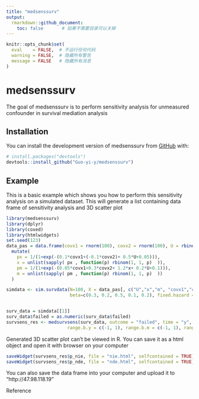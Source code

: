 ```yaml
---
title: "medsenssurv"
output:
  rmarkdown::github_document:
    toc: false       # 如果不需要目录可以关掉
---
```


```r
knitr::opts_chunk$set(
  eval    = FALSE,  # 不运行任何代码
  warning = FALSE,  # 隐藏所有警告
  message = FALSE   # 隐藏所有消息
)
```

<!-- README.md is generated from README.Rmd. Please edit that file -->



# medsenssurv

<!-- badges: start -->
<!-- badges: end -->

The goal of medsenssurv is to perform sensitivity analysis for unmeasured confounder in survival mediation analysis

## Installation

You can install the development version of medsenssurv from [GitHub](https://github.com/) with:

``` r
# install.packages("devtools")
devtools::install_github("Guo-yi-y/medsenssurv")
```
## Example

This is a basic example which shows you how to perform this sensitivity analysis on a simulated dataset. This will generate a list containing data frame of sensitivity analysis and 3D scatter plot

```r
library(medsenssurv)
library(dplyr)
library(coxed)
library(htmlwidgets)
set.seed(123)
data_pas = data.frame(covx1 = rnorm(100), covx2 = rnorm(100), U = rbinom(100, 1, 0.5)) %>%
  mutate(
    px = 1/(1+exp(-(0.1*covx1+(-0.1*covx2)+ 0.5*U+0.05))),
    x = unlist(sapply( px , function(p) rbinom(1, 1, p)  )),
    pm = 1/(1+exp(-(0.05*covx1+0.3*covx2+ 1.2*x+ 0.2*U+0.1))),
    m = unlist(sapply( pm , function(p) rbinom(1, 1, p)  ))
  )

simdata <- sim.survdata(N=100, X = data_pas[, c("U","x","m", "covx1","covx2")], T =365*3,  
                        beta=c(0.3, 0.2, 0.5, 0.1, 0.2), fixed.hazard = T)


surv_data = simdata[[1]]
surv_data$failed = as.numeric(surv_data$failed)
survsens_res <- medsurvsens(surv_data, outcome = "failed", time = "y", m = "m", t = "x", covariates = c("covx1", "covx2"),  scale.m = "binary", scale.t = "binary",
                       range.b.y = c(-1, 1), range.b.m = c(-1, 1), range.b.t = c(-1, 1), parallel = T, B=100)
```

Generated 3D scatter plot can’t be viewed in R. You can save it as a html object and open it with browser on your computer

```r
saveWidget(survsens_res$p_nie, file = "nie.html", selfcontained = TRUE)
saveWidget(survsens_res$p_nde, file = "nde.html", selfcontained = TRUE)
```

You can also save the data frame into your computer and upload it to “http://47.98.118.19” 

Reference
